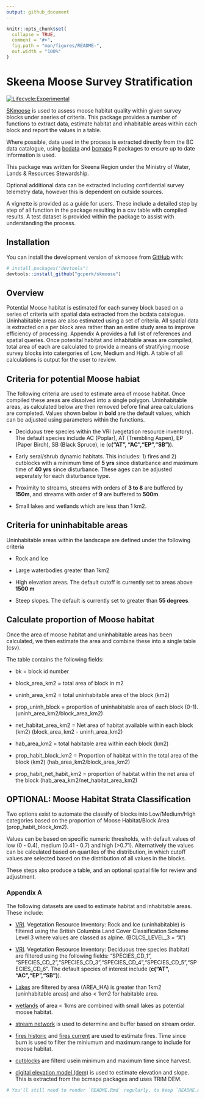```yaml
---
output: github_document
---
```


<!-- README.md is generated from README.Rmd. Please edit that file -->

```r
knitr::opts_chunk$set(
  collapse = TRUE,
  comment = "#>",
  fig.path = "man/figures/README-",
  out.width = "100%"
)
```

# Skeena Moose Survey Stratification

<!-- badges: start -->
[![Lifecycle:Experimental](https://img.shields.io/badge/Lifecycle-Experimental-339999)](<Redirect-URL>)
<!-- badges: end -->

[SKmoose](https://gcperk.github.io/skmoose/index.html) is used to assess moose habitat quality within given survey blocks under aseries of criteria. This package provides a number of functions to extract data, estimate habitat and inhabitable areas within each block and report the values in a table. 

Where possible, data used in the process is extracted directly from the BC data catalogue, using [bcdata](https://github.com/bcgov/bcdata) and [bcmaps](https://github.com/bcgov/bcmaps) R packages to ensure up to date information is used. 

This package was written for Skeena Region under the Ministry of Water, Lands & Resources Stewardship. 

Optional additional data can be extracted including confidential survey telemetry data, however this is dependent on outside sources. 

A vignette is provided as a guide for users. These include a detailed step by step of all function in the package resulting in a csv table with compiled results. A test dataset is provided within the package to assist with understanding the process. 


## Installation

You can install the development version of skmoose from [GitHub](https://github.com/) with:

``` r
# install.packages("devtools")
devtools::install_github("gcperk/skmoose")
```

## Overview

Potential Moose habitat is estimated for each survey block based on a series of criteria with spatial data extracted from the bcdata catalogue. Uninhabitable areas are also estimated using a set of criteria. All spatial data is extracted on a per block area rather than an entire study area to improve efficiency of processing. Appendix A provides a full list of references and spatial queries.
Once potenital habitat and inhabitable areas are compiled, total area of each are calculated to provide a means of stratifying moose survey blocks into catergories of Low, Medium and High. A table of all calculations is output for the user to review. 


## Criteria for potential Moose habiat

The following criteria are used to estimate area of moose habitat. Once compiled these areas are dissolved into a single polygon. Uninhabitable areas, as calculated below are then removed before final area calculations are completed. Values shown below in **bold** are the default values, which can be adjusted using parameters within the functions. 

- Deciduous tree species within the VRI (vegetation resource inventory). The default species include AC (Poplar), AT (Trembling Aspen), EP (Paper Birch), SB (Black Spruce), ie (**c("AT", "AC","EP","SB")**). 

- Early seral/shrub dynamic habitats. This includes: 1) fires and 2) cutblocks with a minimum time of **5 yrs** since disturbance and maximum time of **40 yrs** since disturbance. These ages can be adjusted seperately for each disturbance type. 

- Proximity to streams, streams with orders of **3 to 8** are buffered by **150m**, and streams with order of **9** are buffered to **500m**.

- Small lakes and wetlands which are less than 1 km2. 



## Criteria for uninhabitable areas 

Uninhabitable areas within the landscape are defined under the following criteria 

- Rock and Ice 

- Large waterbodies greater than 1km2

- High elevation areas. The default cutoff is currently set to areas above **1500 m** 

- Steep slopes. The default is currently set to greater than **55 degrees**. 


## Calculate proportion of Moose habitat

Once the area of moose habitat and uninhabitable areas has been calculated, we then estimate the area and combine these into a single table (csv).

The table contains the following fields: 

- bk = block id number

- block_area_km2 = total area of block in m2

- uninh_area_km2 = total uninhabitable area of the block (km2)

- prop_uninh_block = proportion of uninhabitable area of each block (0-1). (uninh_area_km2/block_area_km2)

- net_habitat_area_km2 = Net area of habitat available within each block (km2) (block_area_km2 - uninh_area_km2) 

- hab_area_km2 = total habitable area within each block (km2)

- prop_habit_block_km2 = Proportion of habitat within the total area of the block (km2) (hab_area_km2/block_area_km2) 

- prop_habit_net_habit_km2 = proportion of habitat within the net area of the block (hab_area_km2/net_habitat_area_km2)
    


## OPTIONAL: Moose Habitat Strata Classification 
  
Two options exist to automate the classify of blocks into Low/Medium/High categories based on the proportion of Moose Habitat/Block Area (prop_habit_block_km2). 

Values can be based on specific numeric thresholds, with default values of low (0 - 0.4), medium (0.41 - 0.7) and high (>0.71). 
Alternatively the values can be calculated based on quartiles of the distribution, in which cutoff values are selected based on the distribution of all values in the blocks. 

These steps also produce a table, and an optional spatial file for review and adjustment. 















### Appendix A 

The following datasets are used to estimate habitat and inhabitable areas. These include: 

- [VRI](https://catalogue.data.gov.bc.ca/dataset/vri-2022-forest-vegetation-composite-polygon). Vegetation Resource Inventory: Rock and Ice (uninhabitable) is filtered using the British Columbia Land Cover Classification Scheme Level 3 where values are classed as alpine. (BCLCS_LEVEL_3 = “A”)

- [VRI](https://catalogue.data.gov.bc.ca/dataset/vri-2022-forest-vegetation-composite-polygon). Vegetation Resource Inventory: Deciduous tree species (habitat) are filtered using the following fields: "SPECIES_CD_1", "SPECIES_CD_2","SPECIES_CD_3","SPECIES_CD_4","SPECIES_CD_5","SPECIES_CD_6". The default species of interest include (**c("AT", "AC","EP","SB")**). 

- [Lakes](https://catalogue.data.gov.bc.ca/dataset/freshwater-atlas-lakes) are filtered by area (AREA_HA) is greater than 1km2 (uninhabitable areas) and also < 1km2 for habitable area. 

- [wetlands](https://catalogue.data.gov.bc.ca/dataset/freshwater-atlas-wetlands) of area < 1kms are combined with small lakes as potential moose habitat.

- [stream network](https://catalogue.data.gov.bc.ca/dataset/92344413-8035-4c08-b996-65a9b3f62fca) is used to determine and buffer based on stream order. 

- [fires historic](https://catalogue.data.gov.bc.ca/dataset/22c7cb44-1463-48f7-8e47-88857f207702) and [fires current](https://catalogue.data.gov.bc.ca/dataset/cdfc2d7b-c046-4bf0-90ac-4897232619e1) are used to estimate fires. Time since burn is used to filter the miniumum and maximum range to include for moose habitat. 

- [cutblocks](https://catalogue.data.gov.bc.ca/dataset/b1b647a6-f271-42e0-9cd0-89ec24bce9f7) are filterd usein minimum and maximum time since harvest.

- [digital elevation model (dem)](https://rdrr.io/github/bcgov/bcmaps/man/cded.html) is used to estimate elevation and slope. This is extracted from the bcmaps packages and uses TRIM DEM. 

```r

# You'll still need to render `README.Rmd` regularly, to keep `README.md` up-to-date. `devtools::build_readme()` is handy for this. You could also use GitHub Actions to re-render `README.Rmd` every time you push. An example workflow can be found here: <https://github.com/r-lib/actions/tree/v1/examples>.

```


